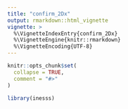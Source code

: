 ```yaml
---
title: "confirm_2Dx"
output: rmarkdown::html_vignette
vignette: >
  %\VignetteIndexEntry{confirm_2Dx}
  %\VignetteEngine{knitr::rmarkdown}
  %\VignetteEncoding{UTF-8}
---
```


```r
knitr::opts_chunk$set(
  collapse = TRUE,
  comment = "#>"
)
```

```r
library(inesss)
```
